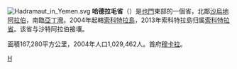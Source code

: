 {{Unreferenced|time=2022-02-21T02:56:08+00:00}}
[[File:Hadramaut_in_Yemen.svg|thumb]]
'''哈德拉毛省'''（{{lang-ar|حضرموت|}}）是[[也門|也門]]東部的一個省，北鄰[[沙烏地阿拉伯|沙烏地阿拉伯]]，南臨[[亞丁灣|亞丁灣]]。2004年起轄[[索科特拉島|索科特拉島]]，2013年索科特拉島归属[[索科特拉省|索科特拉省]]。{{Fact|[[曼德海峽|曼德海峽]]上的[[丕林島|丕林島]]亦屬本省。|time=2018-03-10}}该省与沙特阿拉伯接壤。

面積167,280平方公里，2004年人口1,029,462人。首府[[穆卡拉|穆卡拉]]。

{{葉門行政區劃}}

[[Category:也門行政區劃|H]]